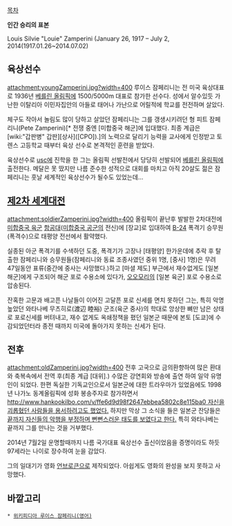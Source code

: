 [[목차]]

'''인간 승리의 표본'''

Louis Silvie "Louie" Zamperini (January 26, 1917 – July 2, 2014(1917.01.26~2014.07.02)

== 육상선수 ==
attachment:youngZamperini.jpg?width=400
루이스 잠페리니는 전 미국 육상대표로 1936년 [[베를린 올림픽]]에 1500/5000m 대표로 참가한 선수다. 성에서 알수있듯 가난한 이탈리아 이민자집안의 아들로 태어나 가난으로 어릴적에 학교를 전전하며 살았다.

체구도 작아서 놀림도 많이 당하고 살았던 잠페리니는 그를 갱생시키려던 형 피트 잠페리니(Pete Zamperini)[* 전쟁 중엔 [미합중국 해군]에 입대했다. 최종 계급은 [wiki:"갑판병" 갑판][상사]([CPO]).]의 노력으로 달리기 능력을 교사에게 인정받고 토렌스 고등학교 때부터 육상 선수로 본격적인 훈련을 받았다.

육상선수로 [[usc]]에 진학을 한 그는 올림픽 선발전에서 당당히 선발되어 [[베를린 올림픽]]에 출전한다. 메달은 못 땄지만 나름 준수한 성적으로 대회를 마치고 아직 20살도 젊은 잠페리니는 훗날 세계적인 육상선수가 될수도 있었는데...

== [[제2차 세계대전]] ==
attachment:soldierZamperini.jpg?width=400
올림픽이 끝난후 발발한 2차대전에 [[미합중국 육군]] [[육군 항공대|항공대]]([[미합중국 공군]]의 전신)에 [장교]로 입대하여 [[B-24]] 폭격기 승무원(폭격수)으로 태평양 전선에서 활약했다.

실종된 아군 폭격기를 수색하던 도중, 폭격기가 고장나 [태평양] 한가운데에 추락 후 탈출한 잠페리니와 승무원들(잠페리니와 동료 조종사였던 중위 1명, [중사] 1명)은 무려 47일동안 표류(중간에 중사는 사망했다.)하고 [마셜 제도] 부근에서 재수없게도 [일본 해군]에게 구조되어 해군 포로 수용소에 있다가, [[오오모리]]의 [일본 육군] 포로 수용소로 압송된다.

잔혹한 고문과 배고픈 나날들이 이어진 고달픈 포로 신세를 면치 못하던 그는, 특히 악명 높았던 와타나베 무츠히로(渡辺 睦裕) 군조(육군 중사)의 학대로 앙상한 뼈만 남은 상태로 포로신세를 버텨내고, 재수 없게도 옥쇄정책을 폈던 일본군 때문에 본토 [도쿄]에 수감되었던터라 종전 때까지 미국에 돌아가지 못하는 신세가 된다.

== 전후 ==
attachment:oldZamperini.jpg?width=400
전후 고국으로 금의환향하여 많은 환대와 축복속에서 전역 후(최종 계급 [대위].) 수많은 강연회와 방송에 출연 하여 일약 유명인이 되었다. 한편 독실한 기독교인으로서 일본군에 대한 트라우마가 있었음에도 1998년 나가노 동계올림픽에 성화 봉송주자로 참가하면서 [[http://www.hankookilbo.com/v/ffe6d9d98f2647ebbea5802c8e115ba0 자신을 괴롭혔던 사람들을 용서하려고도 했었다.]] 하지만 막상 그 소식을 들은 일본군 잔당들은 [[천하의 개쌍놈들|끝까지 자신들의 악행을 부정하며 뻔뻔스러운 태도를 보였다고 한다.]] 특히 와타나베는 끝까지 그를 만나는 것을 거부했다.

2014년 7월2일 운명할때까지 나름 국가대표 육상선수 출신이었음을 증명이라도 하듯 97세라는 나이로 장수하여 눈을 감았다.

그의 일대기가 영화 [[언브로큰]]으로 제작되었다. 아쉽게도 영화의 완성을 보지 못하고 사망했다.

== 바깥고리 ==
 * [http://en.wikipedia.org/wiki/Louis_Zamperini 위키피디아 루이스 잠페리니(영어)]
